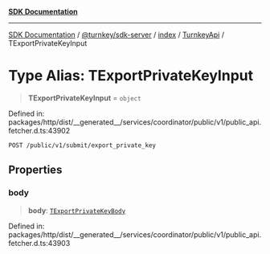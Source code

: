 [**SDK Documentation**](../../../../../../README.mdx)

***

[SDK Documentation](../../../../../../packages.mdx) / [@turnkey/sdk-server](../../../../README.mdx) / [index](../../../README.mdx) / [TurnkeyApi](../README.mdx) / TExportPrivateKeyInput

# Type Alias: TExportPrivateKeyInput

> **TExportPrivateKeyInput** = `object`

Defined in: packages/http/dist/\_\_generated\_\_/services/coordinator/public/v1/public\_api.fetcher.d.ts:43902

`POST /public/v1/submit/export_private_key`

## Properties

### body

> **body**: [`TExportPrivateKeyBody`](TExportPrivateKeyBody.mdx)

Defined in: packages/http/dist/\_\_generated\_\_/services/coordinator/public/v1/public\_api.fetcher.d.ts:43903
